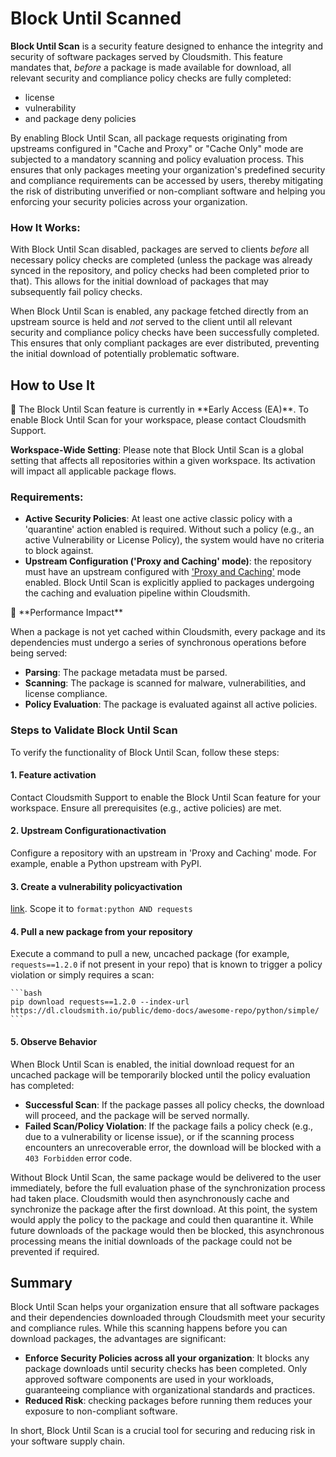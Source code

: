 
# Block Until Scanned

**Block Until Scan** is a security feature designed to enhance the integrity and security of software packages served by Cloudsmith. This feature mandates that, *before* a package is made available for download, all relevant security and compliance policy checks are fully completed:
- license
- vulnerability
- and package deny policies

By enabling Block Until Scan, all package requests originating from upstreams configured in "Cache and Proxy" or "Cache Only" mode are subjected to a mandatory scanning and policy evaluation process. This ensures that only packages meeting your organization's predefined security and compliance requirements can be accessed by users, thereby mitigating the risk of distributing unverified or non-compliant software and helping you enforcing your security policies across your organization.

### How It Works:

With Block Until Scan disabled, packages are served to clients *before* all necessary policy checks are completed (unless the package was already synced in the repository, and policy checks had been completed prior to that). This allows for the initial download of packages that may subsequently fail policy checks.

When Block Until Scan is enabled, any package fetched directly from an upstream source is held and *not* served to the client until all relevant security and compliance policy checks have been successfully completed. This ensures that only compliant packages are ever distributed, preventing the initial download of potentially problematic software.

## How to Use It

<Note>
📘 The Block Until Scan feature is currently in **Early Access (EA)**. To enable Block Until Scan for your workspace, please contact Cloudsmith Support.

**Workspace-Wide Setting**: Please note that Block Until Scan is a global setting that affects all repositories within a given workspace. Its activation will impact all applicable package flows.
</Note>

### Requirements:

- **Active Security Policies**: At least one active classic policy with a 'quarantine' action enabled is required. Without such a policy (e.g., an active Vulnerability or License Policy), the system would have no criteria to block against.
- **Upstream Configuration ('Proxy and Caching' mode)**: the repository must have an upstream configured with ['Proxy and Caching'](https://docs.cloudsmith.com/tbc/upstream-proxying-and-caching#supported-formats) mode enabled. Block Until Scan is explicitly applied to packages undergoing the caching and evaluation pipeline within Cloudsmith.

<Note>
📘 **Performance Impact**

When a package is not yet cached within Cloudsmith, every package and its dependencies must undergo a series of synchronous operations before being served:

* **Parsing**: The package metadata must be parsed.
* **Scanning**: The package is scanned for malware, vulnerabilities, and license compliance.
* **Policy Evaluation**: The package is evaluated against all active policies.
</Note>

### Steps to Validate Block Until Scan

To verify the functionality of Block Until Scan, follow these steps:

#### 1. Feature activation
Contact Cloudsmith Support to enable the Block Until Scan feature for your workspace. Ensure all prerequisites (e.g., active policies) are met.

#### 2. Upstream Configurationactivation
Configure a repository with an upstream in 'Proxy and Caching' mode. For example, enable a Python upstream with PyPI.

#### 3. Create a vulnerability policyactivation
[link](). Scope it to `format:python AND requests` 

#### 4. Pull a new package from your repository
Execute a command to pull a new, uncached package (for example, `requests==1.2.0` if not present in your repo) that is known to trigger a policy violation or simply requires a scan:

    ```bash
    pip download requests==1.2.0 --index-url https://dl.cloudsmith.io/public/demo-docs/awesome-repo/python/simple/ 
    ```

#### 5.  Observe Behavior
When Block Until Scan is enabled, the initial download request for an uncached package will be temporarily blocked until the policy evaluation has completed:
- **Successful Scan**: If the package passes all policy checks, the download will proceed, and the package will be served normally.
- **Failed Scan/Policy Violation**: If the package fails a policy check (e.g., due to a vulnerability or license issue), or if the scanning process encounters an unrecoverable error, the download will be blocked with a `403 Forbidden` error code.

Without Block Until Scan, the same package would be delivered to the user immediately, before the full evaluation phase of the synchronization process had taken place. Cloudsmith would then asynchronously cache and synchronize the package after the first download. At this point, the system would apply the policy to the package and could then quarantine it. While future downloads of the package would then be blocked, this asynchronous processing means the initial downloads of the package could not be prevented if required.

## Summary

Block Until Scan helps your organization ensure that all software packages and their dependencies downloaded through Cloudsmith meet your security and compliance rules.
While this scanning happens before you can download packages, the advantages are significant:

- **Enforce Security Policies across all your organization**: It blocks any package downloads until security checks has been completed. Only approved software components are used in your workloads, guaranteeing compliance with organizational standards and practices.
- **Reduced Risk**: checking packages before running them reduces your exposure to non-compliant software.

In short, Block Until Scan is a crucial tool for securing and reducing risk in your software supply chain.